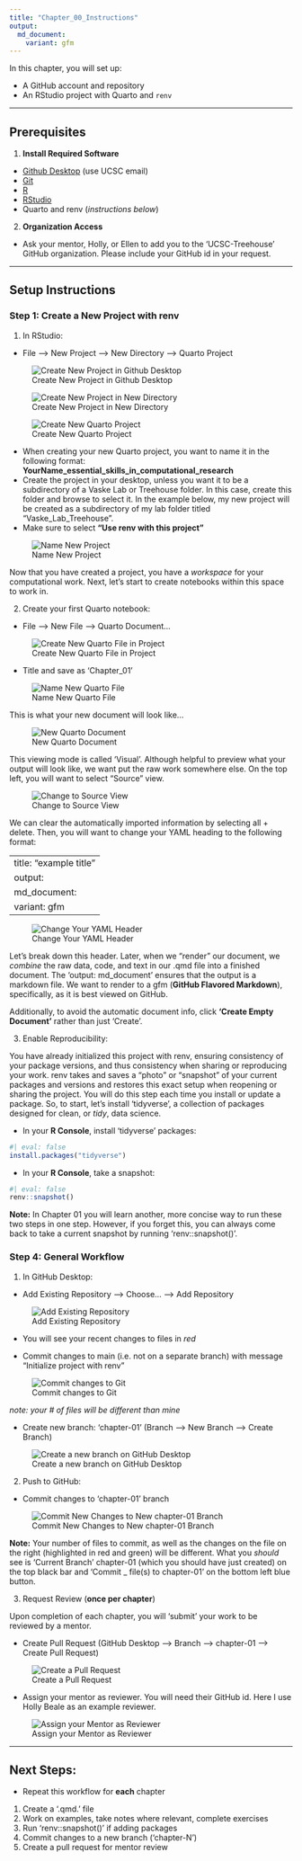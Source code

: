 ```yaml
---
title: "Chapter_00_Instructions"
output: 
  md_document:
    variant: gfm
---
```


In this chapter, you will set up:

-   A GitHub account and repository
-   An RStudio project with Quarto and `renv`

------------------------------------------------------------------------

## Prerequisites

1.  **Install Required Software**

-   [Github Desktop](https://github.com/apps/desktop) (use UCSC email)
-   [Git](https://git-scm.com/downloads)
-   [R](https://www.r-project.org)
-   [RStudio](https://posit.co/download/rstudio-desktop/)
-   Quarto and renv (*instructions below*)

2.  **Organization Access**

-   Ask your mentor, Holly, or Ellen to add you to the 'UCSC-Treehouse'
    GitHub organization.
    Please include your GitHub id in your request.

------------------------------------------------------------------------

## Setup Instructions

### Step 1: Create a New Project with renv

1.  In RStudio:

-   File --\> New Project --\> New Directory --\> Quarto Project

![Create New Project in Github Desktop](Images/create_new_project.png){fig-alt="Image showing file button to create 'New Project'" .border}

![Create New Project in New Directory](Images/project_in_new_directory.png){fig-alt="Image showing button on RStudio to 'Create New Project' within 'New Directory'" .border}

![Create New Quarto Project](Images/new_quarto_project.png){fig-alt="Image showing new Quarto Project button" .border}

-   When creating your new Quarto project, you want to name it in the following format: **YourName_essential_skills_in_computational_research**
-   Create the project in your desktop, unless you want it to be a subdirectory of a Vaske Lab or Treehouse folder.
In this case, create this folder and browse to select it.
In the example below, my new project will be created as a subdirectory of my lab folder titled "Vaske_Lab_Treehouse".
-   Make sure to select **"Use renv with this project"**

![Name New Project](Images/name_quarto_project.png){.border
fig-alt="Image showing how to name new Quarto project, put in Vaske or Treehouse folder, and initialize with renv"}

Now that you have created a project, you have a *workspace* for your computational work.
Next, let's start to create notebooks within this space to work in.

2.  Create your first Quarto notebook:

-   File --\> New File --\> Quarto Document...

![Create New Quarto File in Project](Images/create_new_quarto_file.png){.border fig-alt="Image showing how to create a new quarto file in RStudio"}

-   Title and save as 'Chapter_01'

![Name New Quarto File](Images/name_new_quarto_file.png){.border
fig-alt="Image showing how to name and save a new quarto file in RStudio"}

This is what your new document will look like...

![New Quarto Document](Images/quarto_document.png){.border
fig-alt="Image showing what a newly created quarto document looks like."}

This viewing mode is called 'Visual'.
Although helpful to preview what your output will look like, we want put the raw work somewhere else.
On the top left, you will want to select "Source" view.

![Change to Source View](Images/source_view.png){.border
fig-alt="Switch to source view"}

We can clear the automatically imported information by selecting all + delete.
Then, you will want to change your YAML heading to the following format:

---
title: "example title"
output: 
  md_document:
    variant: gfm
---

![Change Your YAML Header](Images/yaml_header.png){.border fig-alt="Image showing clear quarto document with corrected YAML header for markdown output"}

Let's break down this header.
Later, when we "render" our document, we *combine* the raw data, code, and text in our .qmd file into a finished document.
The 'output: md_document' ensures that the output is a markdown file.
We want to render to a gfm (**GitHub Flavored Markdown**), specifically, as it is best viewed on GitHub.

Additionally, to avoid the automatic document info, click **'Create Empty Document'** rather than just 'Create'.

3.  Enable Reproducibility:

You have already initialized this project with renv, ensuring consistency of your package versions, and thus consistency when sharing or reproducing your work.
renv takes and saves a "photo" or "snapshot" of your current packages and versions and restores this exact setup when reopening or sharing the project.
You will do this step each time you install or update a package.
So, to start, let's install 'tidyverse', a collection of packages designed for clean, or *tidy*, data science.

-   In your **R Console**, install 'tidyverse' packages:

```r
#| eval: false
install.packages("tidyverse")
```

-   In your **R Console**, take a snapshot:

```r
#| eval: false
renv::snapshot()
```

**Note:** In Chapter 01 you will learn another, more concise way to run these two steps in one step.
However, if you forget this, you can always come back to take a current snapshot by running 'renv::snapshot()'.

### Step 4: General Workflow

1.  In GitHub Desktop:

-   Add Existing Repository --\> Choose... --\> Add Repository

![Add Existing Repository](Images/add_local_repository.png)

-   You will see your recent changes to files in *red*

-   Commit changes to main (i.e. not on a separate branch) with message "Initialize project with renv"

![Commit changes to Git](Images/commit_changes_to_git.png){.border
fig-alt="Image showing how to commit changes to Git on GitHub Desktop"}

*note: your \# of files will be different than mine*

-   Create new branch: 'chapter-01' (Branch --\> New Branch --\> Create Branch)

![Create a new branch on GitHub Desktop](Images/create_new_branch.png){.border
fig-alt="Image showing how to create a new branch on GitHub Desktop"}

2.  Push to GitHub:

-   Commit changes to 'chapter-01' branch

![Commit New Changes to New chapter-01 Branch](Images/push_new_changes_to_new_branch.png){.border fig-alt="Image showing how to push new files changes to new chapter 01 branch"}

**Note:** Your number of files to commit, as well as the changes on the file on the right (highlighted in red and green) will be different.
What you *should* see is 'Current Branch' chapter-01 (which you should have just created) on the top black bar and 'Commit _ file(s) to chapter-01' on the bottom left blue button. 

3.  Request Review (**once per chapter**)

Upon completion of each chapter, you will 'submit' your work to be reviewed by a mentor.

-   Create Pull Request (GitHub Desktop --\> Branch --\> chapter-01 --\> Create Pull Request)

![Create a Pull Request](Images/create_pull_request.png){.border fig-alt="Image showing how to create a new pull request"}

-   Assign your mentor as reviewer.
You will need their GitHub id.
Here I use Holly Beale as an example reviewer.

![Assign your Mentor as Reviewer](Images/add_reviewer_to_pull_request.png){.border fig-alt="Image showing GitHub browser where you will add a reviewer to your new pull request"}

------------------------------------------------------------------------

## Next Steps:

-   Repeat this workflow for **each** chapter

1.  Create a '.qmd.' file
2.  Work on examples, take notes where relevant, complete exercises
3.  Run 'renv::snapshot()' if adding packages
4.  Commit changes to a new branch ('chapter-N')
5.  Create a pull request for mentor review
